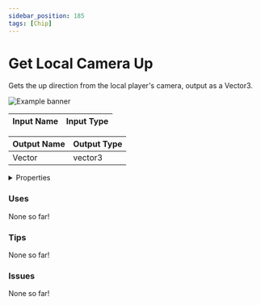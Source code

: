 ```yaml
---
sidebar_position: 185
tags: [Chip]
---
```


# Get Local Camera Up

Gets the up direction from the local player's camera, output as a Vector3.



![Example banner](./assets/5d9da95f-a64f-4660-a11f-bf0855769659.svg)

| Input Name | Input Type |
|-----------|-----------|

| Output Name | Output Type |
|-----------|-----------|
| Vector | vector3 |


<details>
  <summary>Properties</summary>
  <div>
    <div>
    <table>
      <thead>
        <tr>
          <th>Is beta required?</th>
          <th>❌</th>
        </tr>
        <tr>
          <th>Is this chip a trolling risk?</th>
          <th>❌</th>
        </tr>
        <tr>
          <th>Chip UUID</th>
          <th>5d9da95f-a64f-4660-a11f-bf0855769659</th>
        </tr>
      </thead>
    </table>
    </div>
  </div>
</details>

### Uses

None so far!

### Tips

None so far!

### Issues

None so far!